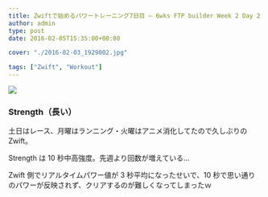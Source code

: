 ---
title: Zwiftで始めるパワートレーニング7日目 – 6wks FTP builder Week 2 Day 2
author: admin
type: post
date: 2016-02-05T15:35:00+00:00

cover: "./2016-02-03_1929002.jpg"

tags: ["Zwift", "Workout"]
---

<img border="0" src="./2016-02-03_1929002.jpg" />

### Strength（長い）

土日はレース、月曜はランニング・火曜はアニメ消化してたので久しぶりの Zwift。

Strength は 10 秒中高強度。先週より回数が増えている…

Zwift 側でリアルタイムパワー値が 3 秒平均になったせいで、10 秒で思い通りのパワーが反映されず、クリアするのが難しくなってしまったｗ

<LinkBox isAmazonLink url="https://www.amazon.co.jp/dp/4528011646/" />
